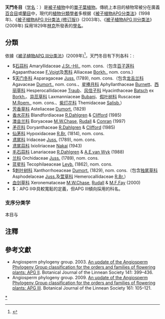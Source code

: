 {{Automatic taxobox
| taxon = Asparagales
| fossil_range = {{fossil range|晚白垩世|現代}}
| image = Lanhua.JPG
| image_width = 250px
| image_caption = [[春蘭|春蘭]]
| authority = [[约翰·海因里希·弗里德里希·林克|Link]], 1829
| type genus =[[天门冬属|天门冬属]]<br>''Asparagus''
| type genus authority = [[L.|L.]], 1753
| subdivision_ranks = [[科_(生物)|科]]
| subdivision =
* [[石蒜科|石蒜科]] Amaryllidaceae
* [[天門冬科|天門冬科]] Asparagaceae
* [[芳香草科|芳香草科]] Asteliaceae
* [[香水花科|香水花科]] Blandfordiaceae
* [[澳韭兰科|澳韭兰科]] Boryaceae
* [[矛花科|矛花科]] Doryanthaceae
* [[仙茅科|仙茅科]] Hypoxidaceae
* [[鳶尾科|鳶尾科]] Iridaceae
* [[鳶尾蒜科|鳶尾蒜科]] Ixiolirionaceae
* [[毛石蒜科|毛石蒜科]] Lanariaceae
* [[蘭科|蘭科]] Orchidaceae
* [[藍星科|藍星科]] Tecophilaeaceae
* [[阿福花科|阿福花科]] Xanthorrhoeaceae
* [[血剑草科|血剑草科]] Xeronemataceae
}}
'''天門冬目'''（[[学名|学名]]：{{lang|la|Asparagales|Link}}）是[[被子植物|被子植物]]中的[[單子葉植物|單子葉植物]]。傳統上本目的植物常被分在廣義[[百合目|百合目]]或[[蘭目|蘭目]]中，現代的[[植物分類學者|植物分類學者]]多根据《[[被子植物APG分类法|被子植物APG分类法]]》(1998年)、《[[被子植物APG_II分类法_(修订版)|被子植物APG II分类法 (修订版)]]》(2003年)、《[[被子植物APG_III分类法|被子植物APG III分类法]]》(2009年) 採用1829年[[约翰·海因里希·弗里德里希·林克|林克]]所發表的[[學名|學名]]。

== 分類 ==
依據《[[被子植物APG_III分类法|被子植物APG III分类法]]》(2009年)<ref name="APG3">{{Cite web |url=http://onlinelibrary.wiley.com/doi/10.1111/j.1095-8339.2009.00996.x/pdf |title='''APG III''' |accessdate=2011-06-28 |archive-date=2011-02-03 |archive-url=https://web.archive.org/web/20110203015323/http://onlinelibrary.wiley.com/doi/10.1111/j.1095-8339.2009.00996.x/pdf |dead-url=no }}</ref>，天門冬目有下列各科：:

* $[[石蒜科|石蒜科]] Amaryllidaceae [[J.St.-Hil.|J.St.-Hil.]], nom. cons.（包含[[百子莲科|百子莲科]] Agapanthaceae [[F.Voigt|F.Voigt]]及[[葱科|葱科]] Alliaceae [[Borkh.|Borkh.]], nom. cons.）
* $[[天门冬科|天门冬科]] Asparagaceae [[Juss.|Juss.]] (1789), nom. cons.（包含[[龙舌兰科|龙舌兰科]] Agavaceae [[Dumort.|Dumort.]], nom. cons.、[[星捧月科|星捧月科]] Aphyllanthaceae [[Burnett|Burnett]]、[[西丽草科|西丽草科]] Hesperocallidaceae [[Traub|Traub]]、[[风信子科|风信子科]] Hyacinthaceae [[Batsch|Batsch]] ex [[Borkh.|Borkh.]]、[[异蕊草科|异蕊草科]] Laxmanniaceae [[Bubani|Bubani]]、[[假叶树科|假叶树科]] Ruscaceae [[M.Roem.|M.Roem.]], nom. cons.、[[紫灯花科|紫灯花科]] Themidaceae [[Salisb.|Salisb.]]）
* [[芳香草科|芳香草科]] Asteliaceae [[Dumort.|Dumort.]] (1829)
* [[香水花科|香水花科]] Blandfordiaceae [[R.Dahlgren|R.Dahlgren]] & [[Clifford|Clifford]] (1985)
* [[澳韭兰科|澳韭兰科]] Boryaceae [[M.W.Chase|M.W.Chase]], [[Rudall|Rudall]] & [[Conran|Conran]] (1997)
* [[矛花科|矛花科]] Doryanthaceae [[R.Dahlgren|R.Dahlgren]] & [[Clifford|Clifford]] (1985)
* [[仙茅科|仙茅科]] Hypoxidaceae [[R.Br.|R.Br.]] (1814), nom. cons.
* [[鸢尾科|鸢尾科]] Iridaceae [[Juss.|Juss.]] (1789), nom. cons.
* [[鸢尾蒜科|鸢尾蒜科]] Ixioliriaceae [[Nakai|Nakai]] (1943)
* [[毛石蒜科|毛石蒜科]] Lanariaceae [[R.Dahlgren|R.Dahlgren]] & [[A.E.van_Wyk|A.E.van Wyk]] (1988)
* [[兰科|兰科]] Orchidaceae [[Juss.|Juss.]] (1789), nom. cons.
* [[蓝星科|蓝星科]] Tecophilaeaceae [[Leyb.|Leyb.]] (1862), nom. cons.
* $[[刺叶树科|刺叶树科]] Xanthorrhoeaceae [[Dumort.|Dumort.]] (1829), nom. cons.（包含[[独尾草科|独尾草科]] Asphodelaceae [[Juss.|Juss.]]及[[萱草科|萱草科]] Hemerocallidaceae [[R.Br.|R.Br.]]）
* [[血剑草科|血剑草科]] Xeronemataceae [[M.W.Chase|M.W.Chase]], [[Rudall|Rudall]] & [[M.F.Fay|M.F.Fay]] (2000)
* $：APG II中具較寬鬆的定義，但APG III傾向採用的科名。
===支序分类学===
本目与{{单子叶植物支序分类法}}

== 注釋 ==
<references />

== 參考文獻 ==
* Angiosperm phylogeny group. 2003. [http://onlinelibrary.wiley.com/doi/10.1046/j.1095-8339.2003.t01-1-00158.x/pdf An update of the Angiosperm Phylogeny Group classification for the orders and families of flowering plants: APG II]{{Wayback|url=http://onlinelibrary.wiley.com/doi/10.1046/j.1095-8339.2003.t01-1-00158.x/pdf |date=20130630172915 }}. Botanical Journal of the Linnean Society 141: 399–436.
* Angiosperm phylogeny group. 2009. [http://onlinelibrary.wiley.com/doi/10.1111/j.1095-8339.2009.00996.x/pdf An update of the Angiosperm Phylogeny Group classification for the orders and families of flowering plants: APG III]{{Wayback|url=http://onlinelibrary.wiley.com/doi/10.1111/j.1095-8339.2009.00996.x/pdf |date=20110203015323 }}. Botanical Journal of the Linnean Society 161: 105–121.
{{Taxonbar|from=Q26229}}

[[Category:天门冬目|*]]